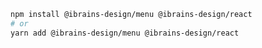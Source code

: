 ```bash
npm install @ibrains-design/menu @ibrains-design/react
# or
yarn add @ibrains-design/menu @ibrains-design/react
```
